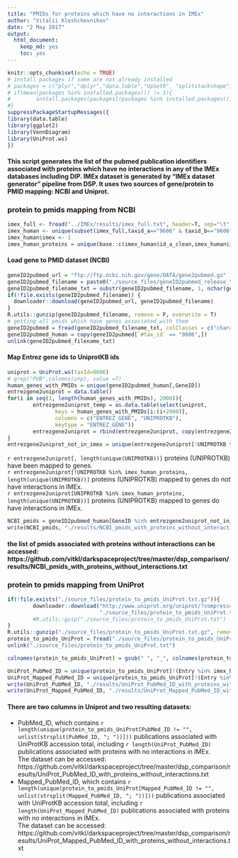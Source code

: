 ```yaml
---
title: "PMIDs for proteins which have no interactions in IMEx"
author: "Vitalii Kleshchevnikov"
date: "2 May 2017"
output: 
  html_document: 
    keep_md: yes
    toc: yes
---
```


```r
knitr::opts_chunk$set(echo = TRUE)
# install packages if some are not already installed
# packages = c("plyr","dplyr","data.table","UpSetR", "splitstackshape", "ggplot2", "shiny", "VennDiagram")
# if(mean(packages %in% installed.packages()) != 1){
#        install.packages(packages[!packages %in% installed.packages()])
#}
suppressPackageStartupMessages({
library(data.table)
library(ggplot2)
library(VennDiagram)
library(UniProt.ws)
})
```

#### This script generates the list of the pubmed publication identifiers associated with proteins which have no interactions in any of the IMEx databases including DIP. IMEx dataset is generated by “IMEx dataset generator” pipeline from DSP. It uses two sources of gene/protein to PMID mapping: NCBI and Uniprot.

### protein to pmids mapping from NCBI

```r
imex_full <- fread("../IMEx/results/imex_full.txt", header=T, sep="\t",colClasses="character",data.table = T)
imex_human <- unique(subset(imex_full,taxid_a=="9606" & taxid_b=="9606"))
imex_human$imex <- 1
imex_human_proteins = unique(base::c(imex_human$id_a_clean,imex_human$id_b_clean))
```

#### Load gene to PMID dataset (NCBI)

```r
geneID2pubmed_url = "ftp://ftp.ncbi.nih.gov/gene/DATA/gene2pubmed.gz"
geneID2pubmed_filename = paste0("./source_files/geneID2pubmed_release_", format(Sys.Date(), "%m-%Y.gz"))
geneID2pubmed_filename_txt = substr(geneID2pubmed_filename, 1, nchar(geneID2pubmed_filename)-3)
if(!file.exists(geneID2pubmed_filename)) {
  downloader::download(geneID2pubmed_url, geneID2pubmed_filename)
}
R.utils::gunzip(geneID2pubmed_filename, remove = F, overwrite = T)
# getting all pmids which have genes associated with them
geneID2pubmed = fread(geneID2pubmed_filename_txt, colClasses = c("character","character","character"))
geneID2pubmed_human = copy(geneID2pubmed[`#tax_id` == "9606",])
unlink(geneID2pubmed_filename_txt)
```

#### Map Entrez gene ids to UniprotKB ids

```r
uniprot = UniProt.ws(taxId=9606)
# grep("PUB",columns(unp), value =T)
human_genes_with_PMIDs = unique(geneID2pubmed_human[,GeneID])
entrezgene2uniprot = data.table()
for(i in seq(1, length(human_genes_with_PMIDs), 2000)){
        entrezgene2uniprot_temp = as.data.table(select(uniprot, 
               keys = human_genes_with_PMIDs[i:(i+2000)], 
               columns = c("ENTREZ_GENE", "UNIPROTKB"),
               keytype = "ENTREZ_GENE"))
        entrezgene2uniprot = rbind(entrezgene2uniprot, copy(entrezgene2uniprot_temp[complete.cases(entrezgene2uniprot_temp),]))
}
entrezgene2uniprot_not_in_imex = unique(entrezgene2uniprot[!UNIPROTKB %in% imex_human_proteins,])
```

 `r entrezgene2uniprot[, length(unique(UNIPROTKB))]` proteins (UNIPROTKB) have been mapped to genes.  
 `r entrezgene2uniprot[!UNIPROTKB %in% imex_human_proteins, length(unique(UNIPROTKB))]` proteins (UNIPROTKB) mapped to genes do not have interactions in IMEx.  
 `r entrezgene2uniprot[UNIPROTKB %in% imex_human_proteins, length(unique(UNIPROTKB))]` proteins (UNIPROTKB) mapped to genes do have interactions in IMEx.  

```r
NCBI_pmids = geneID2pubmed_human[GeneID %in% entrezgene2uniprot_not_in_imex$ENTREZ_GENE, unique(PubMed_ID)]
write(NCBI_pmids, "./results/NCBI_pmids_with_proteins_without_interactions.txt")
```


#### the list of pmids associated with proteins without interactions can be accessed: https://github.com/vitkl/darkspaceproject/tree/master/dsp_comparison/results/NCBI_pmids_with_proteins_without_interactions.txt


### protein to pmids mapping from UniProt

```r
if(!file.exists("./source_files/protein_to_pmids_UniProt.txt.gz")){
        downloader::download("http://www.uniprot.org/uniprot/?compress=yes&query=organism:9606&format=tab&columns=id,organism-id,citation,citationmapping",
                             "./source_files/protein_to_pmids_UniProt.txt.gz")
        #R.utils::gzip("./source_files/protein_to_pmids_UniProt.txt")
}
R.utils::gunzip("./source_files/protein_to_pmids_UniProt.txt.gz", remove = F, overwrite = T)
protein_to_pmids_UniProt = fread("./source_files/protein_to_pmids_UniProt.txt", stringsAsFactors = F)
unlink("./source_files/protein_to_pmids_UniProt.txt")

colnames(protein_to_pmids_UniProt) = gsub(" ", "_", colnames(protein_to_pmids_UniProt))

UniProt_PubMed_ID = unique(protein_to_pmids_UniProt[!(Entry %in% imex_human_proteins) & PubMed_ID != "", unlist(strsplit(PubMed_ID, "; "))])
UniProt_Mapped_PubMed_ID = unique(protein_to_pmids_UniProt[!(Entry %in% imex_human_proteins) & Mapped_PubMed_ID != "", unlist(strsplit(Mapped_PubMed_ID, "; "))])
write(UniProt_PubMed_ID, "./results/UniProt_PubMed_ID_with_proteins_without_interactions.txt")
write(UniProt_Mapped_PubMed_ID, "./results/UniProt_Mapped_PubMed_ID_with_proteins_without_interactions.txt")
```

#### There are two columns in Uniprot and two resulting datasets:  

- PubMed_ID, which contains `r length(unique(protein_to_pmids_UniProt[PubMed_ID != "", unlist(strsplit(PubMed_ID, "; "))]))` publications associated with UniProtKB accession total, including `r length(UniProt_PubMed_ID)` publications associated with proteins with no interactions in IMEx.   
The dataset can be accessed: https://github.com/vitkl/darkspaceproject/tree/master/dsp_comparison/results/UniProt_PubMed_ID_with_proteins_without_interactions.txt   
- Mapped_PubMed_ID, which contains `r length(unique(protein_to_pmids_UniProt[Mapped_PubMed_ID != "", unlist(strsplit(Mapped_PubMed_ID, "; "))]))` publications associated with UniProtKB accession total, including `r length(UniProt_Mapped_PubMed_ID)` publications associated with proteins with no interactions in IMEx.   
The dataset can be accessed: https://github.com/vitkl/darkspaceproject/tree/master/dsp_comparison/results/UniProt_Mapped_PubMed_ID_with_proteins_without_interactions.txt  